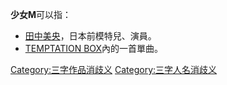 '''少女M'''可以指：

*[[田中美央|田中美央]]，日本前模特兒、演員。
*[[TEMPTATION_BOX|TEMPTATION BOX]]內的一首單曲。
{{disambig|Cat=三字消歧义}}
[[Category:三字作品消歧义|Category:三字作品消歧义]]
[[Category:三字人名消歧义|Category:三字人名消歧义]]